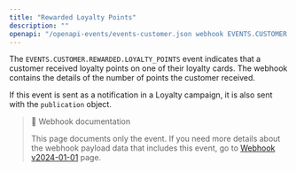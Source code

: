 ```yaml
---
title: "Rewarded Loyalty Points"
description: ""
openapi: "/openapi-events/events-customer.json webhook EVENTS.CUSTOMER.REWARDED.LOYALTY_POINTS"
---
```


The `EVENTS.CUSTOMER.REWARDED.LOYALTY_POINTS` event indicates that a customer received loyalty points on one of their loyalty cards. The webhook contains the details of the number of points the customer received.

If this event is sent as a notification in a Loyalty campaign, it is also sent with the `publication` object.

> 📘 Webhook documentation
>
> This page documents only the event. If you need more details about the webhook payload data that includes this event, go to [Webhook v2024-01-01](ref:introduction-to-webhooks "Introduction to webhooks v2024-01-01") page.
